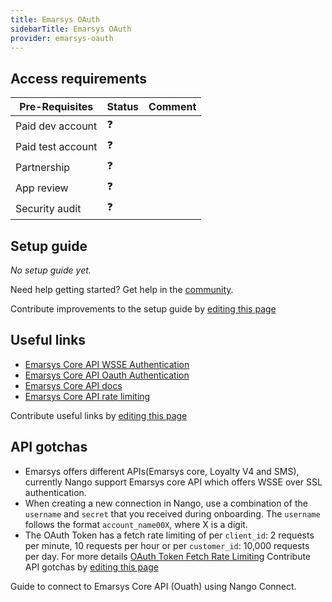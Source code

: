 ```yaml
---
title: Emarsys OAuth
sidebarTitle: Emarsys OAuth
provider: emarsys-oauth
---
```



<Overview />
<PreBuiltTooling />
<PreBuiltUseCases />

## Access requirements
| Pre-Requisites | Status | Comment|
| - | - | - |
| Paid dev account | ❓ |  |
| Paid test account | ❓ |  |
| Partnership | ❓ | |
| App review | ❓ |  |
| Security audit | ❓ | |


## Setup guide

_No setup guide yet._

<Tip>Need help getting started? Get help in the [community](https://nango.dev/slack).</Tip>

<Note>Contribute improvements to the setup guide by [editing this page](https://github.com/nangohq/nango/tree/master/docs-v2/integrations/all/emarsys-oauth.mdx)</Note>


## Useful links

-   [Emarsys Core API WSSE Authentication](https://dev.emarsys.com/docs/core-api-reference/b3c3a1eba8515-authentication)
-   [Emarsys Core API Oauth Authentication](https://dev.emarsys.com/docs/emarsys-core-api-guides/b3c3a1eba8515-authentication-in-v3-api#openid-connect-oauth-20)
-   [Emarsys Core API docs](https://dev.emarsys.com/docs/core-api-reference/64bjdnkvt328t-overview-of-endpoint-batches)
-   [Emarsys Core API rate limiting](https://dev.emarsys.com/docs/core-api-reference/cd1025a4f6b0d-miscellaneous)

<Note>Contribute useful links by [editing this page](https://github.com/nangohq/nango/tree/master/docs-v2/integrations/all/emarsys-oauth.mdx)</Note>

## API gotchas

- Emarsys offers different APIs(Emarsys core, Loyalty V4 and SMS), currently Nango support Emarsys core API which offers WSSE over SSL authentication.
- When creating a new connection in Nango, use a combination of the `username` and `secret` that you received during onboarding. The `username` follows the format `account_name00X`, where X is a digit.
- The OAuth Token has a fetch rate limiting of per `client_id`: 2 requests per minute, 10 requests per hour or per `customer_id`: 10,000 requests per day. For more details [OAuth Token Fetch Rate Limiting](https://dev.emarsys.com/docs/emarsys-core-api-guides/branches/OAuth-2.0/b3c3a1eba8515-authentication-in-v3-api#oauth-token-fetch-rate-limiting)
<Note>Contribute API gotchas by [editing this page](https://github.com/nangohq/nango/tree/master/docs-v2/integrations/all/emarsys-oauth.mdx)</Note>

<Card title="Connect to emarsys-oauth" icon="link" href="/integrations/all/emarsys-oauth/connect" horizontal>
  Guide to connect to Emarsys Core API (Ouath) using Nango Connect.
</Card>
